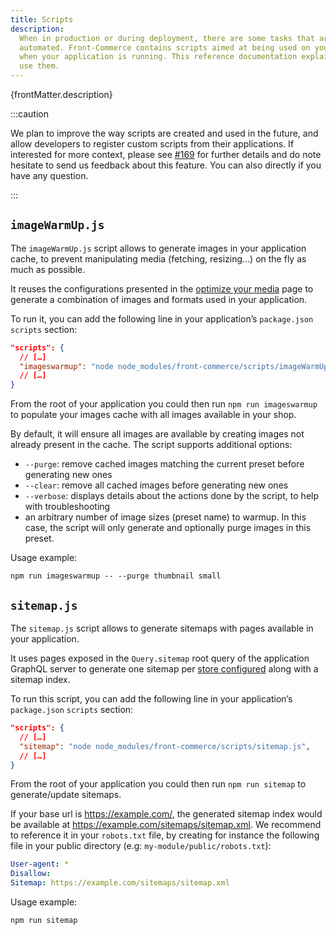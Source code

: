 ```yaml
---
title: Scripts
description:
  When in production or during deployment, there are some tasks that are better
  automated. Front-Commerce contains scripts aimed at being used on your server
  when your application is running. This reference documentation explains how to
  use them.
---
```


<p>{frontMatter.description}</p>


:::caution

We plan to improve the way scripts are created and used in the future, and allow
developers to register custom scripts from their applications. If interested for
more context, please see
[#169](https://gitlab.com/front-commerce/front-commerce/issues/169) for further
details and do note hesitate to send us feedback about this feature. You can
also <ContactLink /> directly if you have any question.

:::

## `imageWarmUp.js`

The `imageWarmUp.js` script allows to generate images in your application cache,
to prevent manipulating media (fetching, resizing…) on the fly as much as
possible.

It reuses the configurations presented in the
[optimize your media](/docs/advanced/production-ready/media-middleware) page to
generate a combination of images and formats used in your application.

To run it, you can add the following line in your application’s `package.json`
`scripts` section:

```json
"scripts": {
  // […]
  "imageswarmup": "node node_modules/front-commerce/scripts/imageWarmUp.js",
  // […]
}
```

From the root of your application you could then run `npm run imageswarmup` to
populate your images cache with all images available in your shop.

By default, it will ensure all images are available by creating images not
already present in the cache. The script supports additional options:

- `--purge`: remove cached images matching the current preset before generating
  new ones
- `--clear`: remove all cached images before generating new ones
- `--verbose`: displays details about the actions done by the script, to help
  with troubleshooting
- an arbitrary number of image sizes (preset name) to warmup. In this case, the
  script will only generate and optionally purge images in this preset.

Usage example:

```shell
npm run imageswarmup -- --purge thumbnail small
```

## `sitemap.js`

The `sitemap.js` script allows to generate sitemaps with pages available in your
application.

It uses pages exposed in the `Query.sitemap` root query of the application
GraphQL server to generate one sitemap per
[store configured](/docs/essentials/installation#configure-stores) along with a
sitemap index.

To run this script, you can add the following line in your application’s
`package.json` `scripts` section:

```json
"scripts": {
  // […]
  "sitemap": "node node_modules/front-commerce/scripts/sitemap.js",
  // […]
}
```

From the root of your application you could then run `npm run sitemap` to
generate/update sitemaps.

If your base url is https://example.com/, the generated sitemap index would be
available at https://example.com/sitemaps/sitemap.xml. We recommend to reference
it in your `robots.txt` file, by creating for instance the following file in
your public directory (e.g: `my-module/public/robots.txt`):

```yaml title="my-module/public/robots.txt"
User-agent: *
Disallow:
Sitemap: https://example.com/sitemaps/sitemap.xml
```

Usage example:

```shell
npm run sitemap
```
